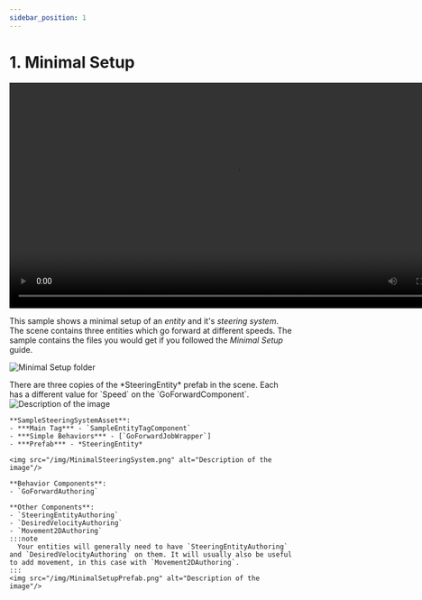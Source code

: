 ```yaml
---
sidebar_position: 1
---
```



# 1. Minimal Setup

<video controls width="800">
  <source src="/videos/GoForwardVideo.mp4" type="video/mp4" />
  Your browser does not support the video tag.
</video>

This sample shows a minimal setup of an *entity* and it's *steering system*. The scene contains three entities which go forward at different speeds. The sample contains the files you would get if you followed the *Minimal Setup* guide. 

![Minimal Setup folder](/img/MinimalSetupFolder.png)

<Tabs>
  <TabItem value="third" label="Scene"> 
    There are three copies of the *SteeringEntity* prefab in the scene. Each has a different value for `Speed` on the `GoForwardComponent`.
    <img src="/img/MinimalSetupScene.png" alt="Description of the image"/>
  </TabItem>
  <TabItem value="first" label="Steering System Asset"> 

    **SampleSteeringSystemAsset**:
    - ***Main Tag*** - `SampleEntityTagComponent`
    - ***Simple Behaviors*** - [`GoForwardJobWrapper`]
    - ***Prefab*** - *SteeringEntity*

    <img src="/img/MinimalSteeringSystem.png" alt="Description of the image"/>
  </TabItem>
  <TabItem value="second" label="Prefab"> 
    
    **Behavior Components**:
    - `GoForwardAuthoring`

    **Other Components**:
    - `SteeringEntityAuthoring`
    - `DesiredVelocityAuthoring`
    - `Movement2DAuthoring`
    :::note
      Your entities will generally need to have `SteeringEntityAuthoring` and `DesiredVelocityAuthoring` on them. It will usually also be useful to add movement, in this case with `Movement2DAuthoring`.
    :::
    <img src="/img/MinimalSetupPrefab.png" alt="Description of the image"/>
  </TabItem>
</Tabs>

